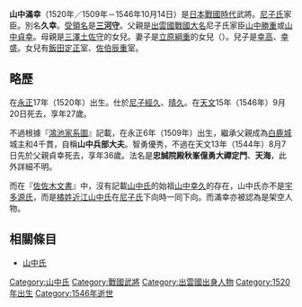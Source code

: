 {{unreferenced|time=2015-11-29T04:45:03+00:00}}
{{japanese|japanese=山中 満幸|kana=やまなか みつゆき|romaji=Yamanaka Mitsuyuki|舊寫=山中 滿幸}}
'''山中滿幸'''（1520年／1509年－1546年10月14日）是[[日本戰國時代|日本戰國時代]]武將。[[尼子氏|尼子氏]]家臣。別名'''久幸'''。[[受領名|受領名]]是'''[[三河守|三河守]]'''。父親是[[出雲國|出雲國]][[戰國大名|戰國大名]]尼子氏家臣[[山中勝重|山中勝重]]或[[山中貞幸|山中貞幸]]。母親是[[三澤土佐守|三澤土佐守]]的女兒。妻子是[[立原綱重|立原綱重]]的女兒（{{lang|ja|なみ}}）。兒子是[[山中幸高|幸高]]、[[山中幸盛|幸盛]]。女兒有[[飯田定正|飯田定正]]室、[[佐伯辰重|佐伯辰重]]室。

== 略歷 ==
在[[永正|永正]]17年（1520年）出生。仕於[[尼子經久|尼子經久]]、[[尼子晴久|晴久]]。在[[天文_(後奈良天皇)|天文]]15年（1546年）9月20日死去，享年27歲。

不過根據『[[鴻池家系圖|鴻池家系圖]]』記載，在永正6年（1509年）出生，繼承父親成為[[白鹿城|白鹿城]]城主和4千貫，自稱'''山中兵部大夫'''。智勇優秀，不過在天文13年（1544年）8月7日先於父親貞幸死去，享年36歲。法名是'''忠誠院殿秋峯億勇大禪定門'''、'''天海'''，此外詳細不明。

而在『[[佐佐木文書|佐佐木文書]]』中，沒有記載[[山中氏|山中氏]]的始祖[[山中幸久|山中幸久]]的存在，山中氏亦不是[[宇多源氏|宇多源氏]]，而是[[橘氏|橘姓]][[近江山中氏|近江山中氏]]在[[尼子氏|尼子氏]]下向時一同下向。而滿幸亦被認為是架空人物。

== 相關條目 ==
*[[山中氏|山中氏]]

[[Category:山中氏|Category:山中氏]]
[[Category:戰國武將|Category:戰國武將]]
[[Category:出雲國出身人物|Category:出雲國出身人物]]
[[Category:1520年出生|Category:1520年出生]]
[[Category:1546年逝世|Category:1546年逝世]]